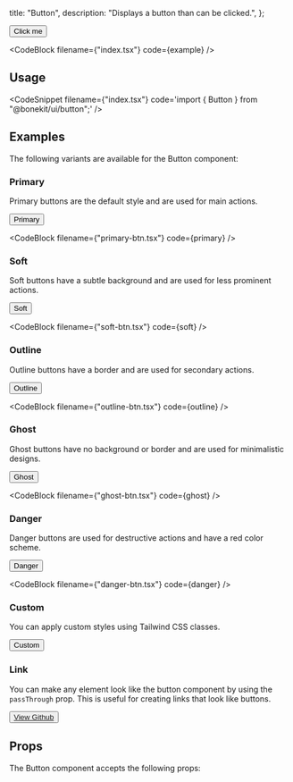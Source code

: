 
  title: "Button",
  description: "Displays a button than can be clicked.",
};

<Showcase>
  <Button>Click me</Button>
</Showcase>

<CodeBlock filename={"index.tsx"} code={example} />

## Usage

<CodeSnippet filename={"index.tsx"} code='import { Button } from "@bonekit/ui/button";' />
<CodeSnippet filename="index.tsx" code="<Button>Click me</Button>" />

## Examples

The following variants are available for the Button component:

### Primary

Primary buttons are the default style and are used for main actions.

<Showcase>
  <Button>Primary</Button>
</Showcase>

<CodeBlock filename={"primary-btn.tsx"} code={primary} />

### Soft

Soft buttons have a subtle background and are used for less prominent actions.

<Showcase>
  <Button variant="soft">Soft</Button>
</Showcase>

<CodeBlock filename={"soft-btn.tsx"} code={soft} />

### Outline

Outline buttons have a border and are used for secondary actions.

<Showcase>
  <Button variant="outline">Outline</Button>
</Showcase>

<CodeBlock filename={"outline-btn.tsx"} code={outline} />

### Ghost

Ghost buttons have no background or border and are used for minimalistic designs.

<Showcase>
  <Button variant="ghost">Ghost</Button>
</Showcase>

<CodeBlock filename={"ghost-btn.tsx"} code={ghost} />

### Danger

Danger buttons are used for destructive actions and have a red color scheme.

<Showcase>
  <Button variant="danger">Danger</Button>
</Showcase>

<CodeBlock filename={"danger-btn.tsx"} code={danger} />

### Custom

You can apply custom styles using Tailwind CSS classes.

<Showcase>
  <Button
    className="border-0 bg-gradient-to-tr from-blue-400 to-blue-600 text-white shadow-xl shadow-blue-600/20 hover:scale-[103%] hover:opacity-100 focus:ring-0 active:scale-[98%] dark:shadow-blue-500/20">
    <span>Custom</span>
  </Button>
</Showcase>

<CodeBlock filename="custom-btn.tsx" code={custom} />

### Link

You can make any element look like the button component by using the `passThrough` prop. This is useful for creating links that look like buttons.

<Showcase>
  <Button passThrough>
    <a href="https://github.com/codethevoid/bone.so" target="_blank" rel="noopener noreferrer">
      <span>View Github</span>
    </a>
  </Button>
</Showcase>

<CodeBlock filename="link-btn.tsx" code={link} />

## Props

The Button component accepts the following props:

<Table head={["Prop", "Type", "Default"]} rows={[
  ["passThrough", "boolean", "false"],
  ["variant", "primary | soft | outline | ghost | danger", "primary"],
  ["size", "tiny | small | default | large", "default"],
  ["className", "string", "undefined"],
]} />

